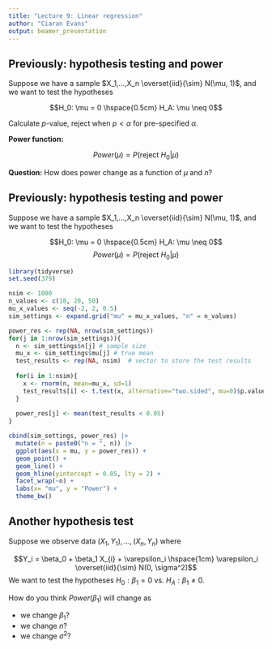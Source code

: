 ```yaml
---
title: "Lecture 9: Linear regression"
author: "Ciaran Evans"
output: beamer_presentation
---
```


## Previously: hypothesis testing and power

Suppose we have a sample $X_1,...,X_n \overset{iid}{\sim} N(\mu, 1)$, and we want to test the hypotheses

$$H_0: \mu = 0 \hspace{0.5cm} H_A: \mu \neq 0$$

Calculate $p$-value, reject when $p < \alpha$ for pre-specified $\alpha$.

**Power function:**

$$Power(\mu) = P(\text{reject } H_0 | \mu)$$


**Question:** How does power change as a function of $\mu$ and $n$?

\vspace{2cm}

## Previously: hypothesis testing and power

Suppose we have a sample $X_1,...,X_n \overset{iid}{\sim} N(\mu, 1)$, and we want to test the hypotheses

$$H_0: \mu = 0 \hspace{0.5cm} H_A: \mu \neq 0$$
$$Power(\mu) = P(\text{reject } H_0 | \mu)$$

```r
library(tidyverse)
set.seed(379)

nsim <- 1000
n_values <- c(10, 20, 50)
mu_x_values <- seq(-2, 2, 0.5)
sim_settings <- expand.grid("mu" = mu_x_values, "n" = n_values)

power_res <- rep(NA, nrow(sim_settings))
for(j in 1:nrow(sim_settings)){
  n <- sim_settings$n[j] # sample size
  mu_x <- sim_settings$mu[j] # true mean
  test_results <- rep(NA, nsim)  # vector to store the test results
  
  for(i in 1:nsim){
    x <- rnorm(n, mean=mu_x, sd=1)
    test_results[i] <- t.test(x, alternative="two.sided", mu=0)$p.value
  }
  
  power_res[j] <- mean(test_results < 0.05)
}

cbind(sim_settings, power_res) |>
  mutate(n = paste0("n = ", n)) |>
  ggplot(aes(x = mu, y = power_res)) +
  geom_point() +
  geom_line() +
  geom_hline(yintercept = 0.05, lty = 2) +
  facet_wrap(~n) +
  labs(x= "mu", y = "Power") +
  theme_bw()
```

## Another hypothesis test

Suppose we observe data $(X_1, Y_1),...,(X_n, Y_n)$ where

$$Y_i = \beta_0 + \beta_1 X_{i} +  \varepsilon_i \hspace{1cm} \varepsilon_i \overset{iid}{\sim} N(0, \sigma^2)$$
We want to test the hypotheses $H_0: \beta_1 = 0$ vs. $H_A: \beta_1 \neq 0$. 

How do you think $Power(\beta_1)$ will change as

* we change $\beta_1$?
* we change $n$?
* we change $\sigma^2$?



